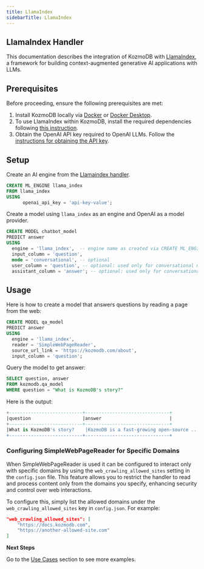 ```yaml
---
title: LlamaIndex
sidebarTitle: LlamaIndex
---
```


## LlamaIndex Handler

This documentation describes the integration of KozmoDB with [LlamaIndex](https://docs.llamaindex.ai/en/stable/), a framework for building context-augmented generative AI applications with LLMs.


## Prerequisites

Before proceeding, ensure the following prerequisites are met:

1. Install KozmoDB locally via [Docker](https://docs.kozmodb.com/setup/self-hosted/docker) or [Docker Desktop](https://docs.kozmodb.com/setup/self-hosted/docker-desktop).
2. To use LlamaIndex within KozmoDB, install the required dependencies following [this instruction](https://docs.kozmodb.com/setup/self-hosted/docker#install-dependencies).
3. Obtain the OpenAI API key required to OpenAI LLMs. Follow the [instructions for obtaining the API key](https://help.openai.com/en/articles/4936850-where-do-i-find-my-secret-api-key).

## Setup

Create an AI engine from the [Llamaindex handler](https://github.com/digitranslab/kozmodb/tree/main/kozmodb/integrations/handlers/llama_index_handler).

```sql
CREATE ML_ENGINE llama_index
FROM llama_index
USING
      openai_api_key = 'api-key-value';
```

Create a model using `llama_index` as an engine and  OpenAI as a model provider.

```sql
CREATE MODEL chatbot_model
PREDICT answer
USING
  engine = 'llama_index',  -- engine name as created via CREATE ML_ENGINE
  input_column = 'question',
  mode = 'conversational', -- optional
  user_column = 'question', -- optional: used only for conversational mode
  assistant_column = 'answer'; -- optional: used only for conversational mode
```


## Usage

Here is how to create a model that answers questions by reading a page from the web:

```sql
CREATE MODEL qa_model
PREDICT answer
USING 
  engine = 'llama_index', 
  reader = 'SimpleWebPageReader',
  source_url_link = 'https://kozmodb.com/about',
  input_column = 'question';
```

Query the model to get answer:

```sql
SELECT question, answer
FROM kozmodb.qa_model
WHERE question = "What is KozmoDB's story?"
```

Here is the output:

```sql
+---------------------------+-------------------------------+
|question                   |answer                         |
+---------------------------+-------------------------------+
|What is KozmoDB's story?    |KozmoDB is a fast-growing open-source ...|
+---------------------------+-------------------------------+

```

### Configuring SimpleWebPageReader for Specific Domains

When SimpleWebPageReader is used it can be configured to interact only with specific domains by using the `web_crawling_allowed_sites` setting in the `config.json` file. 
This feature allows you to restrict the handler to read and process content only from the domains you specify, enhancing security and control over web interactions.

To configure this, simply list the allowed domains under the `web_crawling_allowed_sites` key in `config.json`. For example:

```json
"web_crawling_allowed_sites": [
    "https://docs.kozmodb.com",
    "https://another-allowed-site.com"
]
```

<Tip>

**Next Steps**

Go to the [Use Cases](https://docs.kozmodb.com/use-cases/overview) section to see more examples.
</Tip>

